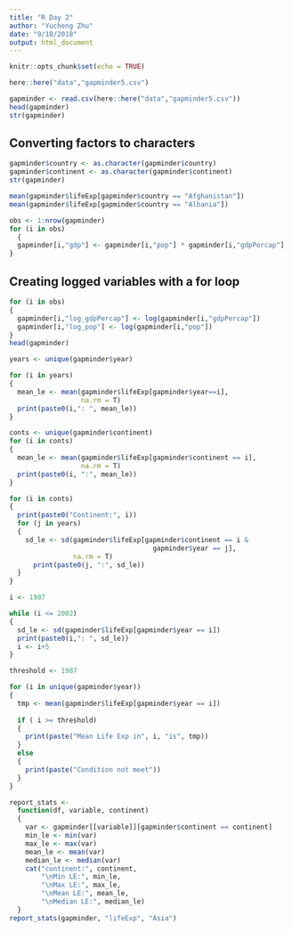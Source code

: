 ```yaml
---
title: "R Day 2"
author: "Yucheng Zhu"
date: "9/18/2018"
output: html_document
---
```


```r
knitr::opts_chunk$set(echo = TRUE)
```

```r
here::here("data","gapminder5.csv")

gapminder <- read.csv(here::here("data","gapminder5.csv"))
head(gapminder)
str(gapminder)
```
## Converting factors to characters
```r
gapminder$country <- as.character(gapminder$country)
gapminder$continent <- as.character(gapminder$continent)
str(gapminder)

mean(gapminder$lifeExp[gapminder$country == "Afghanistan"])
mean(gapminder$lifeExp[gapminder$country == "Albania"])

```
```r
obs <- 1:nrow(gapminder)
for (i in obs)
  {
  gapminder[i,"gdp"] <- gapminder[i,"pop"] * gapminder[i,"gdpPercap"]
}
```

## Creating logged variables with a for loop
```r
for (i in obs)
{
  gapminder[i,"log_gdpPercap"] <- log(gapminder[i,"gdpPercap"])
  gapminder[i,"log_pop"] <- log(gapminder[i,"pop"])
}
head(gapminder)


```
```r
years <- unique(gapminder$year)

for (i in years)
{
  mean_le <- mean(gapminder$lifeExp[gapminder$year==i],
                  na.rm = T)
  print(paste0(i,": ", mean_le))
}

```

```r
conts <- unique(gapminder$continent)
for (i in conts)
{
  mean_le <- mean(gapminder$lifeExp[gapminder$continent == i],
                  na.rm = T)
  print(paste0(i, ":", mean_le))
}
```

```r
for (i in conts)
{
  print(paste0("Continent:", i))
  for (j in years)
  {
    sd_le <- sd(gapminder$lifeExp[gapminder$continent == i &
                                    gapminder$year == j],
                na.rm = T)
      print(paste0(j, ":", sd_le))
  }
}
```


```r
i <- 1987

while (i <= 2002)
{
  sd_le <- sd(gapminder$lifeExp[gapminder$year == i])
  print(paste0(i,": ", sd_le))
  i <- i+5
}

```



```r
threshold <- 1987

for (i in unique(gapminder$year))
{
  tmp <- mean(gapminder$lifeExp[gapminder$year == i])
  
  if ( i >= threshold)
  {
    print(paste("Mean Life Exp in", i, "is", tmp))
  }
  else
  {
    print(paste("Condition not meet"))
  }
}

```


```r

report_stats <-
  function(df, variable, continent)
  {
    var <- gapminder[[variable]][gapminder$continent == continent]
    min_le <- min(var)
    max_le <- max(var)
    mean_le <- mean(var)
    median_le <- median(var)
    cat("continent:", continent,
        "\nMin LE:", min_le,
        "\nMax LE:", max_le,
        "\nMean LE:", mean_le,
        "\nMedian LE:", median_le)
  }
report_stats(gapminder, "lifeExp", "Asia")


```













